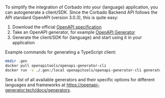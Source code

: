 To simplify the integration of Corbado into your {language} application, you can autogenerate a client/SDK. Since the Corbado Backend API follows the API standard OpenAPI (version 3.0.3), this is quite easy:

1) Download the official [OpenAPI specification](https://apireference.cloud.corbado.io/backendapi-v1/backend_api.yml)
2) Take an OpenAPI generator, for example [OpenAPI Generator](https://openapi-generator.tech/)
3) Generate the client/SDK for {language} and start using it in your application

Example commands for generating a TypeScript client:

```bash
mkdir .gen
docker pull openapitools/openapi-generator-cli
docker run -v ./.gen:/local openapitools/openapi-generator-cli generate -g typescript-axios -i /local/backend_api_public.yml -o /local --additional-properties=invokerPackage=Corbado\\Generated
```

See a list of all available generators and their specific options for different languages and frameworks at https://openapi-generator.tech/docs/generators.

